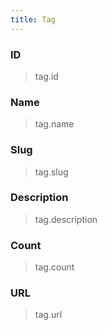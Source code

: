 ```yaml
---
title: Tag
---
```


### ID
> tag.id

###	Name
> tag.name

###	Slug
> tag.slug

###	Description
> tag.description

###	Count
> tag.count

###	URL
> tag.url

